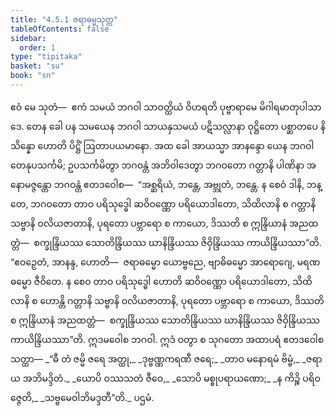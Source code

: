 ```yaml
---
title: "4.5.1 ဇရာဓမ္မသုတ္တ"
tableOfContents: false
sidebar:
  order: 1
type: "tipitaka"
basket: "su"
book: "sn"
---
```



<DynamicBreadcrumb />

<Division number="511" book="sn" e="ch" v="18" p="354">

<Paragraph number="1137" book="sn">
ဧဝံ မေ သုတံ—  ဧကံ သမယံ ဘဂဝါ သာဝတ္ထိယံ ဝိဟရတိ ပုဗ္ဗာရာမေ မိဂါရမာတုပါသာဒေ. တေန ခေါ ပန သမယေန ဘဂဝါ သာယနှသမယံ ပဋိသလ္လာနာ ဝုဋ္ဌိတော ပစ္ဆာတပေ နိသိန္နော ဟောတိ ပိဋ္ဌိံ ဩတာပယမာနော.
</Paragraph>

<Paragraph number="1138" book="sn">
အထ ခေါ အာယသ္မာ အာနန္ဒော ယေန ဘဂဝါ တေနုပသင်္ကမိ; ဥပသင်္ကမိတွာ ဘဂဝန္တံ အဘိဝါဒေတွာ ဘဂဝတော ဂတ္တာနိ ပါဏိနာ အနောမဇ္ဇန္တော ဘဂဝန္တံ ဧတဒဝေါစ—  “အစ္ဆရိယံ, ဘန္တေ, အဗ္ဘုတံ, ဘန္တေ. န စေဝံ ဒါနိ, ဘန္တေ, ဘဂဝတော တာဝ ပရိသုဒ္ဓေါ ဆဝိဝဏ္ဏော ပရိယောဒါတော, သိထိလာနိ စ ဂတ္တာနိ သဗ္ဗာနိ ဝလိယဇာတာနိ, ပုရတော ပဗ္ဘာရော စ ကာယော, ဒိဿတိ စ ဣန္ဒြိယာနံ အညထတ္တံ—  စက္ခုန္ဒြိယဿ သောတိန္ဒြိယဿ ဃာနိန္ဒြိယဿ ဇိဝှိန္ဒြိယဿ ကာယိန္ဒြိယဿာ”တိ.
</Paragraph>

<Paragraph number="1139" book="sn">
“ဧဝဉှေတံ, အာနန္ဒ, ဟောတိ—  ဇရာဓမ္မော ယောဗ္ဗညေ, ဗျာဓိဓမ္မော အာရောဂျေ, မရဏဓမ္မော ဇီဝိတေ. န စေဝ တာဝ ပရိသုဒ္ဓေါ ဟောတိ ဆဝိဝဏ္ဏော ပရိယောဒါတော, သိထိလာနိ စ ဟောန္တိ ဂတ္တာနိ သဗ္ဗာနိ ဝလိယဇာတာနိ, ပုရတော ပဗ္ဘာရော စ ကာယော, ဒိဿတိ စ ဣန္ဒြိယာနံ အညထတ္တံ—  စက္ခုန္ဒြိယဿ သောတိန္ဒြိယဿ ဃာနိန္ဒြိယဿ ဇိဝှိန္ဒြိယဿ ကာယိန္ဒြိယဿာ”တိ.
</Paragraph>

<Paragraph number="1140" book="sn">
ဣဒမဝေါစ ဘဂဝါ. ဣဒံ ဝတွာ စ သုဂတော အထာပရံ ဧတဒဝေါစ သတ္ထာ—
</Paragraph>

<Paragraph number="1141" type="verses" book="sn">
_“ဓီ တံ ဇမ္မိ ဇရေ အတ္ထု,_  
_ဒုဗ္ဗဏ္ဏကရဏီ ဇရေ;_  
_တာဝ မနောရမံ ဗိမ္ဗံ,_  
_ဇရာယ အဘိမဒ္ဒိတံ._  

</Paragraph>

<Paragraph number="1142" type="verses" book="sn">
_ယောပိ ဝဿသတံ ဇီဝေ,_  
_သောပိ မစ္စုပရာယဏော;_  
_န ကိဉ္စိ ပရိဝဇ္ဇေတိ,_  
_သဗ္ဗမေဝါဘိမဒ္ဒတီ”တိ._  


</Paragraph>
</Division>

<Paragraph number="1143" type="center" book="sn">
ပဌမံ.
</Paragraph>